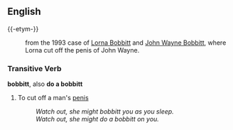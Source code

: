 ==English==
{{-etym-}}
: from the 1993 case of [[w:Lorna Bobbitt|Lorna Bobbitt]] and [[w:John Wayne Bobbitt|John Wayne Bobbitt]], where Lorna cut off the penis of John Wayne.
===Transitive Verb===
'''bobbitt''', also '''do a bobbitt'''
# To cut off a man's [[penis]]
#:''Watch out, she might bobbitt you as you sleep.''
#:''Watch out, she might do a bobbitt on you.''